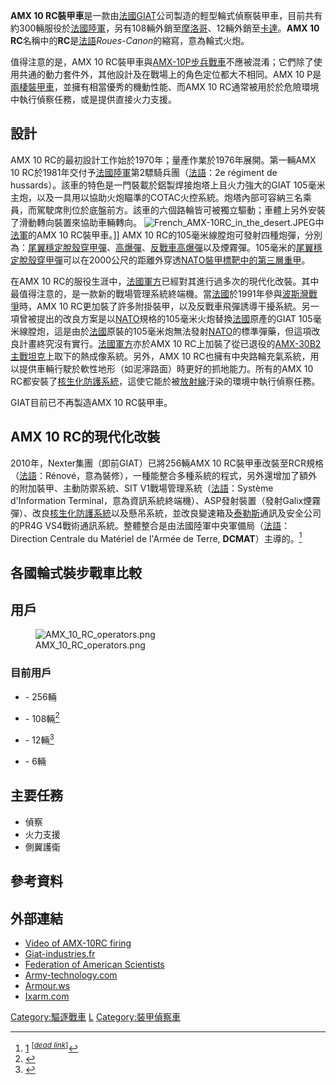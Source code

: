 {{Infobox Weapon
 |name=AMX 10 RC裝甲車 [[File:Flag_of_France.svg|30px]]<br />AMX 10 RC
 |image=Image:AMX-10-RC.JPG
 |image_size=300px
 |caption=AMX 10 RC
 |type=輪式裝甲車
 |origin={{法国}}
 |is_vehicle=yes
 |service=1981年至今
 |used_by={{Flag|France}}<br />{{Flag|Morocco}}<br />{{Flag|Qatar}}<br />{{Flag|Cameroon}}
 |wars=[[波斯灣戰爭|波斯灣戰爭]]<br />[[阿富汗戰爭_(2001年)|2001年阿富汗戰爭]]
 |designer=GIAT
 |design_date=
 |manufacturer=GIAT
 |unit_cost=
 |production_date=
 |number=
 |variants=
 |weight=15噸
 |length=6.24公尺
 |width=2.78公尺
 |height=2.56公尺
 |crew=4人
 |armour=正面裝甲可防禦300公尺外23毫米穿甲彈的射擊
 |primary_armament= 105毫米BK MECA (F2) L/48線膛炮<br />（炮口初速800公尺/秒）<br />（備彈38發）
 |secondary_armament=7,62 NF1[[同軸武器|同軸防空機槍]]（備彈4000發）<br />4×煙霧彈發射器<br />[[白朗寧M2重機槍|M2HB防空重機槍]]
 |engine=Baudouin 6F11 SRX柴油引擎
 |engine_power=208匹馬力
 |fuel_capacity=
 |pw_ratio=
 |suspension=液氣式懸吊系統
 |clearance=
 |vehicle_range=800至1000公里
 |speed=道路：85公里/小時<br />越野：25～30公里/小時
 |transmission=
}}
'''AMX 10 RC裝甲車'''是一款由[[法國|法國]]GIAT公司製造的輕型輪式偵察裝甲車，目前共有約300輛服役於[[法國陸軍|法國陸軍]]，另有108輛外銷至[[摩洛哥|摩洛哥]]、12輛外銷至[[卡達|卡達]]。'''AMX 10 RC'''名稱中的'''RC'''是[[法語|法語]]''Roues-Canon''的縮寫，意為輪式火炮。

值得注意的是，AMX 10 RC裝甲車與[[AMX-10P步兵戰車|AMX-10P步兵戰車]]不應被混淆；它們除了使用共通的動力套件外，其他設計及在戰場上的角色定位都大不相同。AMX 10 P是[[兩棲裝甲車|兩棲裝甲車]]，並擁有相當優秀的機動性能、而AMX 10 RC通常被用於於危險環境中執行偵察任務，或是提供直接火力支援。

== 設計 ==
AMX 10 RC的最初設計工作始於1970年；量產作業於1976年展開。第一輛AMX 10 RC於1981年交付予[[法國陸軍|法國陸軍]]第2驃騎兵團（[[法語|法語]]：2e régiment de hussards）。該車的特色是一門裝載於鋁製焊接炮塔上且火力強大的GIAT 105毫米主炮，以及一具用以協助火炮瞄準的COTAC火控系統。炮塔內部可容納三名乘員，而駕駛席則位於底盤前方。該車的六個路輪皆可被獨立驅動；車體上另外安裝了滑動轉向裝置來協助車輛轉向。
[[File:French_AMX-10RC_in_the_desert.JPEG|left]]中[[法國陸軍|法軍]]的AMX 10 RC裝甲車。]]
AMX 10 RC的105毫米線膛炮可發射四種炮彈，分別為：[[尾翼穩定脫殼穿甲彈|尾翼穩定脫殼穿甲彈]]、[[炸藥|高爆彈]]、[[高爆反坦克彈|反戰車高爆彈]]以及煙霧彈。105毫米的[[尾翼穩定脫殼穿甲彈|尾翼穩定脫殼穿甲彈]]可以在2000公尺的距離外穿透[[NATO装甲标靶|NATO裝甲標靶中的第三層重甲]]。

在AMX 10 RC的服役生涯中，[[法國軍方|法國軍方]]已經對其進行過多次的現代化改裝。其中最值得注意的，是一款新的戰場管理系統終端機。當[[法國|法國]]於1991年參與[[波斯灣戰爭|波斯灣戰爭]]時，AMX 10 RC更加裝了許多附掛裝甲，以及反戰車飛彈誘導干擾系統。另一項曾被提出的改良方案是以[[北大西洋公约组织|NATO]]規格的105毫米火炮替換[[法國|法國]]原產的GIAT 105毫米線膛炮，這是由於[[法國|法國]]原裝的105毫米炮無法發射[[北大西洋公约组织|NATO]]的標準彈藥，但這項改良計畫終究沒有實行。[[法國軍方|法國軍方]]亦於AMX 10 RC上加裝了從已退役的[[AMX-30主战坦克|AMX-30B2主戰坦克]]上取下的熱成像系統。另外，AMX 10 RC也擁有中央路輪充氣系統，用以提供車輛行駛於軟性地形（如泥濘路面）時更好的抓地能力。所有的AMX 10 RC都安裝了[[大规模杀伤性武器|核生化防護系統]]，這使它能於被[[放射線|放射線]]汙染的環境中執行偵察任務。

GIAT目前已不再製造AMX 10 RC裝甲車。

== AMX 10 RC的現代化改裝 ==
2010年，Nexter集團（即前GIAT）已將256輛AMX 10 RC裝甲車改裝至RCR規格（[[法語|法語]]：Rénové，意為裝修），一種能整合多種系統的程式，另外還增加了額外的附加裝甲、主動防禦系統、SIT V1戰場管理系統（[[法語|法語]]：Système d'Information Terminal，意為資訊系統終端機）、ASP發射裝置（發射Galix煙霧彈）、改良[[大规模杀伤性武器|核生化防護系統]]以及懸吊系統，並改良變速箱及[[泰勒斯|泰勒斯]]通訊及安全公司的PR4G VS4戰術通訊系統。整體整合是由法國陸軍中央軍備局（[[法語|法語]]：Direction Centrale du Matériel de l'Armée de Terre, '''DCMAT'''）主導的。<ref name="Nexter modifies AMX-10RCR">[http://www.defensa.com/index.php?option=com_content&view=article&id=4196:nexter-modifica-un-amx-10rcr&catid=56:industria&Itemid=164] {{Wayback|url=http://www.defensa.com/index.php?option=com_content&view=article&id=4196:nexter-modifica-un-amx-10rcr&catid=56:industria&Itemid=164 |date=20111008215510 }}<sup class="noprint Inline-Template" contenteditable="false">[''[[Wikipedia:失效链接|<span title=" since May 2014">dead link</span>]]'']</sup></ref>

== 各國輪式裝步戰車比較 ==
{{各國輪式戰車比較}}

== 用戶 ==
[[File:AMX_10_RC_operators.png|thumb]]

=== 目前用戶 ===
* {{Flag|France}}- 256輛
* {{Flag|Morocco}}- 108輛<ref name="trade">{{Cite web|url = http://armstrade.sipri.org/armstrade/page/trade_register.php|title = Trade Registers|publisher = Armstrade.sipri.org|date = |accessdate = 2015-01-01|archive-date = 2017-12-29|archive-url = https://web.archive.org/web/20171229003804/http://armstrade.sipri.org/armstrade/page/trade_register.php}}</ref>
* {{Flag|Qatar}}- 12輛<ref name="trade">{{Cite web|url = http://armstrade.sipri.org/armstrade/page/trade_register.php|title = Trade Registers|publisher = Armstrade.sipri.org|date = |accessdate = 2015-01-01}}</ref>
* {{Flag|Cameroon}}- 6輛

== 主要任務 ==
* 偵察
* 火力支援
* 側翼護衛

== 參考資料 ==
{{Reflist}}

== 外部連結 ==
* [http://www.youtube.com/watch?v=8Lvrap28c48 Video of AMX-10RC firing]{{Wayback|url=http://www.youtube.com/watch?v=8Lvrap28c48 |date=20151120215652 }}
* [https://web.archive.org/web/20051012201305/http://www.giat-industries.fr/asp/us/prod_amx10rc.asp Giat-industries.fr]
* [http://www.fas.org/man/dod-101/sys/land/row/amx-10.htm Federation of American Scientists]{{Wayback|url=http://www.fas.org/man/dod-101/sys/land/row/amx-10.htm |date=20160112024648 }}
* [http://www.army-technology.com/projects/amx/ Army-technology.com]{{WebCite|url=https://www.webcitation.org/67luDVofX?url=http://www.army-technology.com/projects/amx/ |date=20120519073729 |dateformat=iso }}
* [http://armour.ws/amx-10-rc-tank-destroyer/ Armour.ws]{{Wayback|url=http://armour.ws/amx-10-rc-tank-destroyer/ |date=20110707065432 }}
* [https://web.archive.org/web/20160112024648/http://www.ixarm.com/-AMX-10RC,9428- Ixarm.com]
{{法国二战后的坦克与装甲车}}
[[Category:驅逐戰車|Category:驅逐戰車]]
[[Category:法国装甲战斗车辆|L]]
[[Category:裝甲偵察車|Category:裝甲偵察車]]